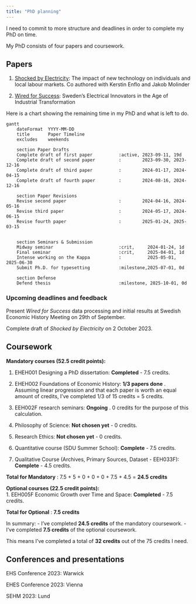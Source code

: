 ```yaml
---
title: "PhD planning"
---
```


I need to commit to more structure and deadlines in order to complete my PhD on time.

My PhD consists of four papers and coursework.

## Papers

1. [Shocked by Electricity](https://j-jayes.github.io/shocked-by-electricity/#/title-slide): The impact of new technology on individuals and local labour markets. Co authored with Kerstin Enflo and Jakob Molinder

2. [Wired for Success](https://interludeone.com/content/research/wired-for-success-abstract): Sweden’s Electrical Innovators in the Age of Industrial Transformation

Here is a chart showing the remaining time in my PhD and what is left to do.

:::{.column-page}


```mermaid

gantt
    dateFormat  YYYY-MM-DD
    title       Paper Timeline
    excludes    weekends

    section Paper Drafts
    Complete draft of first paper          :active, 2023-09-11, 19d
    Complete draft of second paper         :        2023-09-30, 2023-12-16
    Complete draft of third paper          :        2024-01-17, 2024-04-15
    Complete draft of fourth paper         :        2024-08-16, 2024-12-16
    
    section Paper Revisions
    Revise second paper                    :        2024-04-16, 2024-05-16
    Revise third paper                     :        2024-05-17, 2024-06-15    
    Revise fourth paper                    :        2025-01-24, 2025-03-15    


    section Seminars & Submission
    Midway seminar                         :crit,     2024-01-24, 1d
    Final seminar                          :crit,     2025-04-01, 1d
    Intense working on the Kappa           :          2025-05-01, 2025-06-30
    Submit Ph.D. for typesetting           :milestone,2025-07-01, 0d

    section Defense
    Defend thesis                          :milestone, 2025-10-01, 0d

```

:::

### Upcoming deadlines and feedback

Present *Wired for Success* data processing and initial results at Swedish Economic History Meeting on 29th of September.

Complete draft of *Shocked by Electricity* on 2 October 2023.

## Coursework

**Mandatory courses (52.5 credit points):**  

1. EHEH001 Designing a PhD dissertation: **Completed**  - 7.5 credits. 

2. EHEH002 Foundations of Economic History: **1/3 papers done** . Assuming linear progression and that each paper is worth an equal amount of credits, I've completed 1/3 of 15 credits = 5 credits. 

3. EEH002F research seminars: **Ongoing** . 0 credits for the purpose of this calculation.

4. Philosophy of Science: **Not chosen yet**  - 0 credits. 

5. Research Ethics: **Not chosen yet**  - 0 credits. 

6. Quantitative course (SDU Summer School): **Complete**  - 7.5 credits. 

7. Qualitative Course (Archives, Primary Sources, Dataset - EEH033F): **Complete**  - 4.5 credits.

**Total for Mandatory** : 7.5 + 5 + 0 + 0 + 0 + 7.5 + 4.5 = **24.5 credits** 

**Optional courses (22.5 credit points):**  
1. EEH005F Economic Growth over Time and Space: **Completed**  - 7.5 credits.

**Total for Optional** : **7.5 credits** 

In summary: 
- I've completed **24.5 credits**  of the mandatory coursework. 
- I've completed **7.5 credits**  of the optional coursework.

This means I've completed a total of **32 credits**  out of the 75 credits I need.

## Conferences and presentations

EHS Conference 2023: Warwick

EHES Conference 2023: Vienna

SEHM 2023: Lund